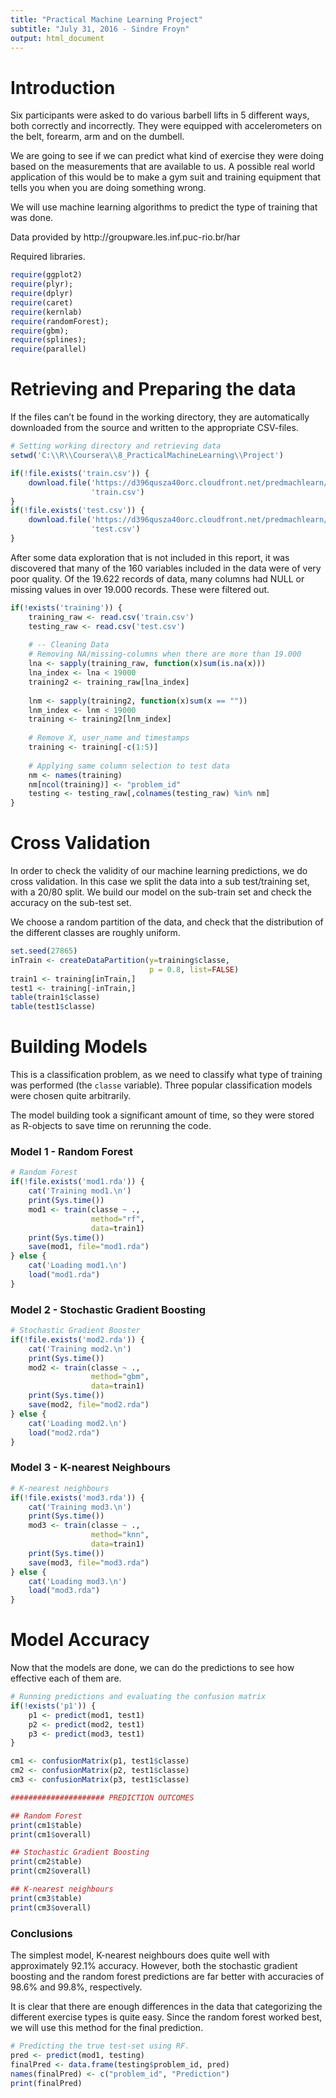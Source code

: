 ---
title: "Practical Machine Learning Project"
subtitle: "July 31, 2016 - Sindre Froyn"
output: html_document
---


# Introduction

Six participants were asked to do various barbell lifts in 5 different ways, both correctly and incorrectly. They were equipped with accelerometers on the belt, forearm, arm and on the dumbell.

We are going to see if we can predict what kind of exercise they were doing based on the measurements that are available to us. A possible real world application of this would be to make a gym suit and training equipment that tells you when you are doing something wrong.

We will use machine learning algorithms to predict the type of training that was done.

Data provided by http://groupware.les.inf.puc-rio.br/har

Required libraries.
```{r, results="hide", message=FALSE,  warning=FALSE, error=FALSE}
require(ggplot2)
require(plyr);
require(dplyr)
require(caret)
require(kernlab)
require(randomForest);
require(gbm);
require(splines);
require(parallel)
```

# Retrieving and Preparing the data

If the files can't be found in the working directory, they are automatically downloaded from the source and written to the appropriate CSV-files.

```{r}
# Setting working directory and retrieving data
setwd('C:\\R\\Coursera\\8_PracticalMachineLearning\\Project')

if(!file.exists('train.csv')) {
    download.file('https://d396qusza40orc.cloudfront.net/predmachlearn/pml-training.csv',
                  'train.csv')
}
if(!file.exists('test.csv')) {
    download.file('https://d396qusza40orc.cloudfront.net/predmachlearn/pml-testing.csv',
                  'test.csv')
}
```

After some data exploration that is not included in this report, it was discovered that many of the 160 variables included in the data were of very poor quality. Of the 19.622 records of data, many columns had NULL or missing values in over 19.000 records. These were filtered out.

```{r}
if(!exists('training')) { 
    training_raw <- read.csv('train.csv')
    testing_raw <- read.csv('test.csv')
    
    # -- Cleaning Data
    # Removing NA/missing-columns when there are more than 19.000
    lna <- sapply(training_raw, function(x)sum(is.na(x)))
    lna_index <- lna < 19000
    training2 <- training_raw[lna_index]
    
    lnm <- sapply(training2, function(x)sum(x == ""))
    lnm_index <- lnm < 19000
    training <- training2[lnm_index]
    
    # Remove X, user_name and timestamps
    training <- training[-c(1:5)]
    
    # Applying same column selection to test data
    nm <- names(training)
    nm[ncol(training)] <- "problem_id"
    testing <- testing_raw[,colnames(testing_raw) %in% nm]
}

```

# Cross Validation

In order to check the validity of our machine learning predictions, we do cross validation. In this case we split the data into a sub test/training set, with a 20/80 split. We build our model on the sub-train set and check the accuracy on the sub-test set.

We choose a random partition of the data, and check that the distribution of the different classes are roughly uniform.

```{r}
set.seed(27865)
inTrain <- createDataPartition(y=training$classe,
                               p = 0.8, list=FALSE)
train1 <- training[inTrain,]
test1 <- training[-inTrain,]
table(train1$classe)
table(test1$classe)
```

# Building Models

This is a classification problem, as we need to classify what type of training was performed (the `classe` variable). Three popular classification models were chosen quite arbitrarily.

The model building took a significant amount of time, so they were stored as R-objects to save time on rerunning the code.

### Model 1 - Random Forest

```{r}
# Random Forest
if(!file.exists('mod1.rda')) { 
    cat('Training mod1.\n')
    print(Sys.time())
    mod1 <- train(classe ~ .,
                  method="rf",
                  data=train1)
    print(Sys.time())
    save(mod1, file="mod1.rda")
} else {
    cat('Loading mod1.\n')
    load("mod1.rda")
}
```


### Model 2 - Stochastic Gradient Boosting

```{r}
# Stochastic Gradient Booster
if(!file.exists('mod2.rda')) { 
    cat('Training mod2.\n')
    print(Sys.time())
    mod2 <- train(classe ~ .,
                  method="gbm",
                  data=train1)
    print(Sys.time())
    save(mod2, file="mod2.rda")
} else {
    cat('Loading mod2.\n')
    load("mod2.rda")
}
```


### Model 3 - K-nearest Neighbours

```{r}
# K-nearest neighbours
if(!file.exists('mod3.rda')) { 
    cat('Training mod3.\n')
    print(Sys.time())
    mod3 <- train(classe ~ .,
                  method="knn",
                  data=train1)
    print(Sys.time())
    save(mod3, file="mod3.rda")
} else {
    cat('Loading mod3.\n')
    load("mod3.rda")
}
```

# Model Accuracy

Now that the models are done, we can do the predictions to see how effective each of them are.

```{r}
# Running predictions and evaluating the confusion matrix
if(!exists('p1')) { 
    p1 <- predict(mod1, test1)
    p2 <- predict(mod2, test1)
    p3 <- predict(mod3, test1)
}

cm1 <- confusionMatrix(p1, test1$classe)
cm2 <- confusionMatrix(p2, test1$classe)
cm3 <- confusionMatrix(p3, test1$classe)
```

```{r}
##################### PREDICTION OUTCOMES

## Random Forest
print(cm1$table)
print(cm1$overall)

## Stochastic Gradient Boosting
print(cm2$table)
print(cm2$overall)

## K-nearest neighbours
print(cm3$table)
print(cm3$overall)
```


### Conclusions

The simplest model, K-nearest neighbours does quite well with approximately 92.1% accuracy. However, both the stochastic gradient boosting and the random forest predictions are far better with accuracies of 98.6% and 99.8%, respectively.

It is clear that there are enough differences in the data that categorizing the different exercise types is quite easy. Since the random forest worked best, we will use this method for the final prediction. 


```{r}
# Predicting the true test-set using RF.
pred <- predict(mod1, testing)
finalPred <- data.frame(testing$problem_id, pred)
names(finalPred) <- c("problem_id", "Prediction")
print(finalPred)
```

